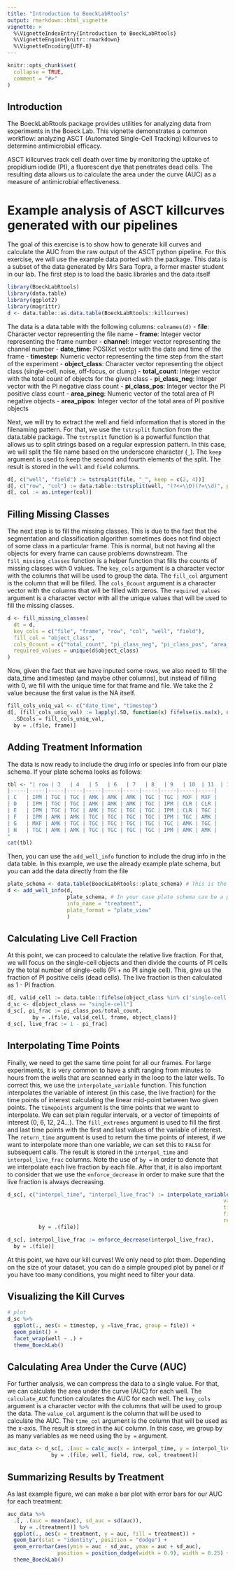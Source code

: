 ```yaml
---
title: "Introduction to BoeckLabRtools"
output: rmarkdown::html_vignette
vignette: >
  %\VignetteIndexEntry{Introduction to BoeckLabRtools}
  %\VignetteEngine{knitr::rmarkdown}
  %\VignetteEncoding{UTF-8}
---
```


```r
knitr::opts_chunk$set(
  collapse = TRUE,
  comment = "#>"
)
```

## Introduction

The BoeckLabRtools package provides utilities for analyzing data from experiments in the Boeck Lab. This vignette demonstrates a common workflow: analyzing ASCT (Automated Single-Cell Tracking) killcurves to determine antimicrobial efficacy.

ASCT killcurves track cell death over time by monitoring the uptake of propidium iodide (PI), a fluorescent dye that penetrates dead cells. The resulting data allows us to calculate the area under the curve (AUC) as a measure of antimicrobial effectiveness.

# Example analysis of ASCT killcurves generated with our pipelines
The goal of this exercise is to show how to generate kill curves and calculate the AUC from the raw output of the ASCT python pipeline. For this exercise, we will use the example data ported with the package. This data is a subset of the data generated by Mrs Sara Topra, a former master student in our lab. The first step is to load the basic libraries and the data itself

```r
library(BoeckLabRtools)
library(data.table)
library(ggplot2)
library(magrittr)
d <- data.table::as.data.table(BoeckLabRtools::killcurves)
```

The data is a data.table with the following columns: `colnames(d)`
- **file**: Character vector representing the file name
- **frame**: Integer vector representing the frame number
- **channel**: Integer vector representing the channel number
- **date_time**: POSIXct vector with the date and time of the frame
- **timestep**: Numeric vector representing the time step from the start of the experiment
- **object_class**: Character vector representing the object class (single-cell, noise, off-focus, or clump)
- **total_count**: Integer vector with the total count of objects for the given class
- **pi_class_neg**: Integer vector with the PI negative class count
- **pi_class_pos**: Integer vector the PI positive class count
- **area_pineg**: Numeric vector of the total area of PI negative objects
- **area_pipos**: Integer vector of the total area of PI positive objects

Next, we will try to extract the well and field information that is stored in the filenaming pattern. For that, we use the `tstrsplit` function from the data.table package. The `tstrsplit` function is a powerful function that allows us to split strings based on a regular expression pattern. In this case, we will split the file name based on the underscore character (`_`). The `keep` argument is used to keep the second and fourth elements of the split. The result is stored in the `well` and `field` columns.

```r
d[, c("well", "field") := tstrsplit(file, "_", keep = c(2, 4))]
d[, c("row", "col") := data.table::tstrsplit(well, "(?<=\\D)(?=\\d)", perl = TRUE)]
d[, col := as.integer(col)]
```

## Filling Missing Classes

The next step is to fill the missing classes. This is due to the fact that the segmentation and classification algorithm sometimes does not find object of some class in a particular frame. This is normal, but not having all the objects for every frame can cause problems downstream. The `fill_missing_classes` function is a helper function that fills the counts of missing classes with 0 values. The `key_cols` argument is a character vector with the columns that will be used to group the data. The `fill_col` argument is the column that will be filled. The `cols_0count` argument is a character vector with the columns that will be filled with zeros. The `required_values` argument is a character vector with all the unique values that will be used to fill the missing classes.

```r

d <- fill_missing_classes(
  dt = d,
  key_cols = c("file", "frame", "row", "col", "well", "field"),
  fill_col = "object_class",
  cols_0count = c("total_count", "pi_class_neg", "pi_class_pos", "area_pineg", "area_pipos"),
  required_values = unique(d$object_class)
)
```
Now, given the fact that we have inputed some rows, we also need to fill the data_time and timestep (and maybe other columns), but instead of filling with 0, we fill with the unique time for that frame and file. We take the 2 value because the first value is the NA itself.

```r
fill_cols_uniq_val <- c("date_time", "timestep")
d[, (fill_cols_uniq_val) := lapply(.SD, function(x) fifelse(is.na(x), unique(x)[2], x)),
  .SDcols = fill_cols_uniq_val, 
  by = .(file, frame)]
```

## Adding Treatment Information

The data is now ready to include the drug info or species info from our plate schema. If your plate schema looks as follows:
```r
tbl <- "| row | 3   | 4   | 5   | 6   | 7   | 8   | 9   | 10  | 11  | 12  |
|-----|-----|-----|-----|-----|-----|-----|-----|-----|-----|-----|
| C   | IPM | TGC | TGC | AMK | AMK | AMK | TGC | TGC | MXF | MXF |
| D   | IPM | TGC | TGC | AMK | AMK | AMK | TGC | IPM | CLR | CLR |
| E   | IPM | TGC | TGC | AMK | TGC | TGC | TGC | IPM | CLR | TGC |
| F   | IPM | AMK | AMK | TGC | TGC | TGC | TGC | IPM | TGC | AMK |
| G   | MXF | AMK | TGC | TGC | TGC | TGC | TGC | TGC | AMK | TGC |
| H   | TGC | AMK | AMK | TGC | TGC | TGC | TGC | IPM | AMK | AMK |
"
cat(tbl)
```
Then, you can use the `add_well_info` function to include the drug info in the data table. In this example, we use the already example plate schema, but you can add the data directly from the file
```r

plate_schema <- data.table(BoeckLabRtools::plate_schema) # This is the example schema for our dataset
d <- add_well_info(d, 
                   plate_schema, # In your case plate schema can be a path to the file
                   info_name = "treatment",
                   plate_format = "plate_view"
                   )
```

## Calculating Live Cell Fraction

At this point, we can proceed to calculate the relative live fraction. For that, we will focus on the single-cell objects and then divide the counts of PI cells by the total number of single-cells (PI + no PI single cell). This, give us the fraction of PI positive cells (dead cells). The live fraction is then calculated as 1 - PI fraction.

```r

d[, valid_cell := data.table::fifelse(object_class %in% c('single-cell'), TRUE, FALSE)]
d_sc <- d[object_class == "single-cell"]
d_sc[, pi_frac := pi_class_pos/total_count, 
        by = .(file, valid_cell, frame, object_class)]
d_sc[, live_frac := 1 - pi_frac]

```

## Interpolating Time Points

Finally, we need to get the same time point for all our frames. For large experiments, it is very common to have a shift ranging from minutes to hours from the wells that are scanned early in the loop to the later wells. To correct this, we use the `interpolate_variable` function. This function interpolates the variable of interest (in this case, the live fraction) for the time points of interest calculating the linear mid-point between two given points. The `timepoints` argument is the time points that we want to interpolate. We can set plain regular intervals, or a vector of timepoints of interest (0, 6, 12, 24...). The `fill_extremes` argument is used to fill the first and last time points with the first and last values of the variable of interest. The `return_time` argument is used to return the time points of interest, if we want to interpolate more than one variable, we can set this to `FALSE` for subsequent calls. The result is stored in the `interpol_time` and `interpol_live_frac` columns. Note the use of `by =` in order to denote that we interpolate each live fraction by each file. After that, it is also important to consider that we use the `enforce_decrease` in order to make sure that the live fraction is always decreasing.

```r

d_sc[, c("interpol_time", "interpol_live_frac") := interpolate_variable(time = timestep, 
                                                                     values = live_frac, 
                                                                     timepoints = c(0, 3, 6, 9, 12), 
                                                                     fill_extremes = TRUE, 
                                                                     return_time = TRUE),
          by = .(file)]

d_sc[, interpol_live_frac := enforce_decrease(interpol_live_frac), 
  by = .(file)]

```
At this point, we have our kill curves! We only need to plot them. Depending on the size of your dataset, you can do a simple grouped plot by panel or if you have too many conditions, you might need to filter your data.

## Visualizing the Kill Curves


```r
# plot
d_sc %>%
  ggplot(., aes(x = timestep, y =live_frac, group = file)) +
  geom_point() +
  facet_wrap(well ~ .) +
  theme_BoeckLab()

```

## Calculating Area Under the Curve (AUC)

For further analysis, we can compress the data to a single value. For that, we can calculate the area under the curve (AUC) for each well. The `calculate_AUC` function calculates the AUC for each well. The `key_cols` argument is a character vector with the columns that will be used to group the data. The `value_col` argument is the column that will be used to calculate the AUC. The `time_col` argument is the column that will be used as the x-axis. The result is stored in the `AUC` column. In this case, we group by as many variables as we need using the `by =` argument.

```r

auc_data <- d_sc[, .(auc = calc_auc(x = interpol_time, y = interpol_live_frac)), 
              by = .(file, well, field, row, col, treatment)]

```

## Summarizing Results by Treatment

As last example figure, we can make a bar plot with error bars for our AUC for each treatment:
```r

auc_data %>%
  .[, .(auc = mean(auc), sd_auc = sd(auc)), 
    by = .(treatment)] %>%
  ggplot(., aes(x = treatment, y = auc, fill = treatment)) +
  geom_bar(stat = "identity", position = "dodge") +
  geom_errorbar(aes(ymin = auc - sd_auc, ymax = auc + sd_auc), 
                position = position_dodge(width = 0.9), width = 0.25) +
  theme_BoeckLab()
```




